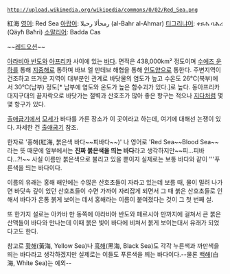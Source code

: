  http://upload.wikimedia.org/wikipedia/commons/0/02/Red_Sea.png
 
紅海
[[영어]]: Red Sea 
[[아랍어]]: رمحألا رحبلا (al-Bahr al-Ahmar)
[[티그리냐어]]: ቀይሕ ባሕሪ (Qäyħ Baħri)
[[소말리어]]: Badda Cas

~~[[레드오션]]~~

[[아라비아 반도]]와 [[아프리카]] 사이에 있는 [[바다]]. 면적은 438,000km² 정도이며 [[수에즈 운하]]를 통해 [[지중해]]로 통하며 바브 엘 만데브 해협을 통해 [[인도양]]으로 통한다. 주변지역이 건조하고 뜨거운 지역이 대부분인 관계로 바닷물의 염도가 높고 수온도 26℃(북부)에서 30℃(남부) 정도[* 남부에 염도와 온도가 높은 함수괴가 있다.]로 높다. 동아프리카 대지구대의 끝자락으로 바닷가는 절벽과 산호초가 많아 좋은 항구는 적으나 [[지다]]처럼 몇몇 항구가 있다.

[[출애굽기]]에서 [[모세]]가 바다를 가른 장소가 이 곳이라고 하는데, 여기에 대해선 논쟁이 있다. 자세한 건 [[출애굽기]] 참조.

한자로 '홍해(紅海, 붉은색 바다~~피바다~~)' 나 영어로 'Red Sea~~Blood Sea~~ 라는 뜻 때문에 일부에서는 '''진짜 붉은색을 띄는 바다'''라고 생각하지만~~피...피바다...?!~~ 사실 이름만 붉은색으로 불리고 있을 뿐이지 실제로는 보통 바다와 같이 '''푸른색을 띄는 바다이다.

이름의 유래는 홍해 해안에는 수많은 산호초들이 자라고 있는데  보름 때, 물이 밀려 나가면 바닷속 깊이 있던 산호초들이 수면 가까이 자리잡게 되면서 그 때 붉은 산호초들로 인해서 바다가 온통 붉게 보이는 데서 홍해라는 이름이 붙여졌다는 것이 그 첫 번째 설.

또 한가지 설로는 아카바 만 동쪽에 아라비아 반도와 페르시아 만까지에 걸쳐서 큰 붉은 산맥들이 바다와 만나는데 이때 붉은 빛이 바다에 비쳐서 붉게 보이는대서 유래가 되었다고도 한다.

참고로 [[황해]](黃海, Yellow Sea)나 [[흑해]](黑海, Black Sea)도 각각 누른색과 까만색을 띄는 바다라고 생각하겠지만 실제로는 이들도 푸른색을 띄는 바다이다.--물론 [[백해]](白海, White Sea)는 예외-- 
